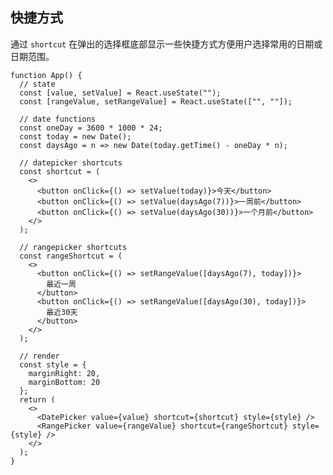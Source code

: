 ## 快捷方式

通过 `shortcut` 在弹出的选择框底部显示一些快捷方式方便用户选择常用的日期或日期范围。

```tsx live=true
function App() {
  // state
  const [value, setValue] = React.useState("");
  const [rangeValue, setRangeValue] = React.useState(["", ""]);

  // date functions
  const oneDay = 3600 * 1000 * 24;
  const today = new Date();
  const daysAgo = n => new Date(today.getTime() - oneDay * n);

  // datepicker shortcuts
  const shortcut = (
    <>
      <button onClick={() => setValue(today)}>今天</button>
      <button onClick={() => setValue(daysAgo(7))}>一周前</button>
      <button onClick={() => setValue(daysAgo(30))}>一个月前</button>
    </>
  );

  // rangepicker shortcuts
  const rangeShortcut = (
    <>
      <button onClick={() => setRangeValue([daysAgo(7), today])}>
        最近一周
      </button>
      <button onClick={() => setRangeValue([daysAgo(30), today])}>
        最近30天
      </button>
    </>
  );

  // render
  const style = {
    marginRight: 20,
    marginBottom: 20
  };
  return (
    <>
      <DatePicker value={value} shortcut={shortcut} style={style} />
      <RangePicker value={rangeValue} shortcut={rangeShortcut} style={style} />
    </>
  );
}
```
